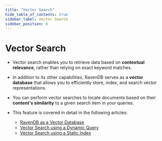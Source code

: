---
title: "Vector Search"
hide_table_of_contents: true
sidebar_label: Vector Search
sidebar_position: 8
---




# Vector Search
<LanguageSwitcher supportedLanguages={supportedLanguages} />
<LanguageContent language="csharp">

<Admonition type="note" title="">

* Vector search enables you to retrieve data based on **contextual relevance**, rather than relying on exact keyword matches.
 
* In addition to its other capabilities, RavenDB serves as a **vector database** that allows you to efficiently store, index, and search vector representations.
  
* You can perform vector searches to locate documents based on their **content's similarity** to a given search item in your queries.

* This feature is covered in detail in the following articles:

    * [RavenDB as a Vector Database](../../ai-integration/vector-search/ravendb-as-vector-database.mdx)
    * [Vector Search using a Dynamic Query](../../ai-integration/vector-search/vector-search-using-dynamic-query.mdx)
    * [Vector Search using a Static Index](../../ai-integration/vector-search/vector-search-using-static-index.mdx)

</Admonition>

</LanguageContent>

<!---

-->